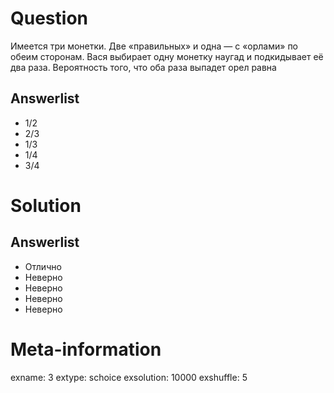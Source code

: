 Question
========
Имеется три монетки. Две «правильных» и одна — с «орлами» по обеим сторонам. Вася выбирает одну монетку наугад и подкидывает её два раза. Вероятность того, что оба раза выпадет орел равна
     

Answerlist
----------
*  $1/2$
*  $2/3$
*  $1/3$
*  $1/4$
*  $3/4$


Solution
========

Answerlist
----------
*  Отлично
*  Неверно
*  Неверно
*  Неверно
*  Неверно

Meta-information
================
exname: 3
extype: schoice
exsolution: 10000
exshuffle: 5
